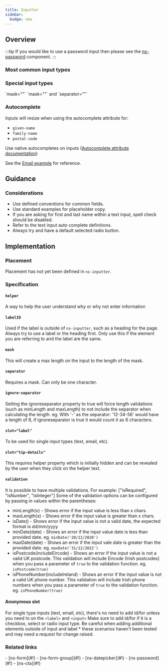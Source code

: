```yaml
---
title: Inputter
sidebar:
  badge: new
---
```




## Overview

<CompDetails name={componentName} />

:::tip
If you would like to use a password input then please see the [ns-password](/components/ns-password) component.
:::

<ExampleViewer type="standard" />

### Most common input types

<Tabs>
  <TabItem label="Text">
    <ExampleViewer type="text" />
  </TabItem>
  <TabItem label="Email">
    <ExampleViewer type="email" />
  </TabItem>
  <TabItem label="Tel">
    <ExampleViewer type="tel" />
  </TabItem>
  <TabItem label="Search">
    <ExampleViewer type="search" />
  </TabItem>
  <TabItem label="Mask">
    <ExampleViewer type="mask" />
  </TabItem>
  <TabItem label="Separator">
    <ExampleViewer type="separator" />
  </TabItem>
  <TabItem label="Number">
    <ExampleViewer type="number" />
  </TabItem>
  <TabItem label="Textarea">
    <ExampleViewer type="textarea" />
  </TabItem>
  <TabItem label="Radio">
    <ExampleViewer type="radio" />
  </TabItem>
  <TabItem label="RadioInline">
    <ExampleViewer type="radio-inline" />
  </TabItem>
  <TabItem label="Checkbox">
    <ExampleViewer type="checkbox" />
  </TabItem>
  <TabItem label="CheckboxInline">
    <ExampleViewer type="checkbox-inline" />
  </TabItem>
  <TabItem label="Select">
    <ExampleViewer type="select" />
  </TabItem>
</Tabs>

### Special input types

<Tabs>
  <TabItem label="Mask">
  `mask=""`
    <ExampleViewer>
      <ExampleMask slot="template" />
    </ExampleViewer>
  </TabItem>
  <TabItem label="Separator">
  `mask=""` and `separator=""`
    <ExampleViewer>
      <ExampleSeparator slot="template" />
    </ExampleViewer>
  </TabItem>
</Tabs>

### Autocomplete

Inputs will resize when using the autocomplete attribute for:

- `given-name`
- `family-name`
- `postal-code`

Use native autocompletes on inputs ([Autocomplete attribute documentation](https://developer.mozilla.org/en-US/docs/Web/HTML/Attributes/autocomplete))

See the [Email example](#email) for reference.

## Guidance

### Considerations

- Use defined conventions for common fields.
- Use standard examples for placeholder copy.
- If you are asking for first and last name within a text input, spell check should be disabled.
- Refer to the text input auto complete definitions.
- Always try and have a default selected radio button.

## Implementation

### Placement

<Placement name={componentName} />

Placement has not yet been defined in `ns-inputter`.

### Specification

<Specification name={componentName} />

#### `helper`

A way to help the user understand why or why not enter information

#### `labelID`

Used if the label is outside of `ns-inputter`, such as a heading for the page. Always try to use a label or the heading first. Only use this if the element you are referring to and the label are the same.

#### `mask`

This will create a max length on the input to the length of the mask.

#### `separator`

Requires a mask. Can only be one character.

#### `ignore-separator`

Setting the ignoreseparator property to true will force length validations (such as minLength and maxLength) to not include the separator when calculating the length. eg. With '-' as the separator: '12-34-56' would have a length of 8, if ignoreseparator is true it would count it as 6 characters.

#### `slot="label"`

To be used for single input types (text, email, etc).

#### `slot="tip-details"`

This requires helper property which is initially hidden and can be revealed by the user when they click on the helper text.

#### `validation`

It is possible to have multiple validations. For example: ["isRequired", "isNumber", "isInteger"]
Some of the validation options can be configured by passing in values within the parentheses:
- minLength(x) - Shows error if the input value is less than x chars.
- maxLength(x) - Shows error if the input value is greater than x chars.
- isDate() - Shows error if the input value is not a valid date, the expected format is dd/mm/yyyy
- minDate(date) - Shows an error if the input value date is less than provided date.  eg. `minDate('20/12/2020')`
- maxDate(date) - Shows an error if the input vale date is greater than the provided date.  eg. `maxDate('31/12/2022')`
- isPostcode(includeEircode) - Shows an error if the input value is not a valid UK postcode.  This validation will include Eircode (Irish postcodes) when you pass a parameter of `true` to the validation function.  eg. `isPostcode(true)`
- isPhoneNumber(includeIreland) - Shows an error if the input value is not a valid UK phone number.  This validation will include Irish phone numbers when you pass a parameter of `true` to the validation function.  eg. `isPhoneNumber(true)`

#### Anonymous slot

For single type inputs (text, email, etc), there's no need to add id/for unless you need to on the `<label>` and `<input>`
Make sure to add id/for if it is a checkbox, select or radio input type.
Be careful when adding additional elements outside of input and label * these scenarios haven't been tested and may need a request for change raised.

### Related links

<RelatedLinks name={componentName}>
- [ns-form](#!)
- [ns-form-group](#!)
- [ns-datepicker](#!)
- [ns-password](#!)
- [ns-cta](#!)
</RelatedLinks>

